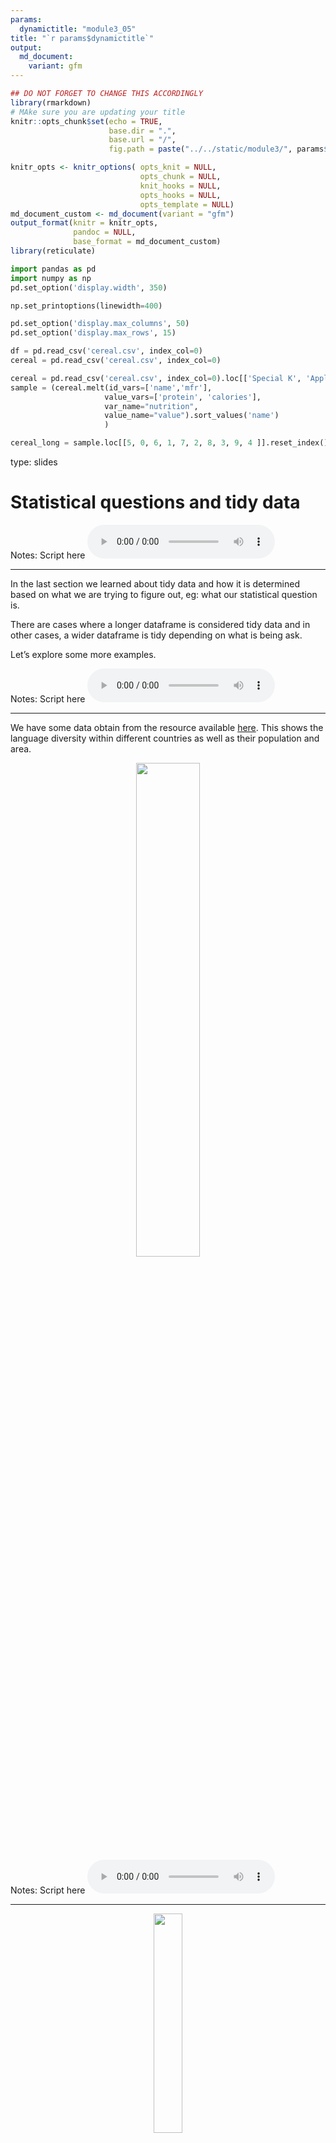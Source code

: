 ```yaml
---
params:
  dynamictitle: "module3_05"
title: "`r params$dynamictitle`"
output: 
  md_document:
    variant: gfm
---
```



```r
## DO NOT FORGET TO CHANGE THIS ACCORDINGLY 
library(rmarkdown)
# MAke sure you are updating your title 
knitr::opts_chunk$set(echo = TRUE,
                      base.dir = ".", 
                      base.url = "/",
                      fig.path = paste("../../static/module3/", params$dynamictitle,"/", sep = ""))

knitr_opts <- knitr_options( opts_knit = NULL,
                             opts_chunk = NULL,
                             knit_hooks = NULL,
                             opts_hooks = NULL,
                             opts_template = NULL)
md_document_custom <- md_document(variant = "gfm")
output_format(knitr = knitr_opts,
              pandoc = NULL,
              base_format = md_document_custom)
library(reticulate)

```


```python
import pandas as pd
import numpy as np
pd.set_option('display.width', 350)

np.set_printoptions(linewidth=400)

pd.set_option('display.max_columns', 50)
pd.set_option('display.max_rows', 15)

df = pd.read_csv('cereal.csv', index_col=0)
cereal = pd.read_csv('cereal.csv', index_col=0)
```

```python
cereal = pd.read_csv('cereal.csv', index_col=0).loc[['Special K', 'Apple Jacks', 'Raisin Bran', 'Cheerios', 'Wheaties' ]].reset_index()
sample = (cereal.melt(id_vars=['name','mfr'], 
                     value_vars=['protein', 'calories'], 
                     var_name="nutrition", 
                     value_name="value").sort_values('name')
                     )

cereal_long = sample.loc[[5, 0, 6, 1, 7, 2, 8, 3, 9, 4 ]].reset_index().drop(columns='index')
```


type: slides

# Statistical questions and tidy data

Notes: Script here
<html>
<audio controls >
  <source src="/placeholder_audio.mp3" />
</audio></html>

---

In the last section we learned about tidy data and how it is determined based on what we are trying to figure out, eg: what our statistical question is. 

There are cases where a longer dataframe is considered tidy data and in other cases, a wider dataframe is tidy depending on what is being ask. 

Let's explore some more examples. 


Notes: Script here
<html>
<audio controls >
  <source src="/placeholder_audio.mp3" />
</audio></html>

---

We have some data obtain from the resource available <a href="https://github.com/jvcasillas/untidydata#language_diversity" target="_blank">here</a>. This shows the language diversity within different countries as well as their population and area.


<center><img src='/module3/wide-long1.png' width="45%"></center>



Notes: Script here
<html>
<audio controls >
  <source src="/placeholder_audio.mp3" />
</audio></html>

---

<center><img src='/module3/wide-long1.png' width="30%"></center>

We are trying to answer the statistical question ***what factors are associated with language diversity (as measured by the number of languages spoken in a country)?***

In this case, it makes the most sense for our data to have the measurements `area` and `population` as variables that may or may not affect language diversity. This would be considered tidy data and it is stored as a wider dataframe than what what initially presented to us. 


<center><img src='/module3/wide-long2.png' width="40%"></center>


Notes: Script here
<html>
<audio controls >
  <source src="/placeholder_audio.mp3" />
</audio></html>

---

Let's look at another example. 

Here is the UNICEF dataset on under-five child mortality  which is available <a href="https://sejdemyr.github.io/data-vis/mortality-wealth-time/" target="_blank">here</a>. It is based on data that can be found at www.childmortality.org. The under-five mortality rate is expressed as the number of under-five deaths per 1,000 live births. 

<center><img src='/module3/wide-long3.png' width="60%"></center>


Notes: Script here
<html>
<audio controls >
  <source src="/placeholder_audio.mp3" />
</audio></html>

---

<center><img src='/module3/wide-long3.png' width="35%"></center>

The statistical question that we'd like to answer with this data set is: ***whether there a relationship between country and/or year on under-five child mortality?***

We are interested in the variable `year`. Having a single variable for year would be the most appropriate to use in this analysis and display tidy data.  This would  correspond to a long dataframe.

<center><img src='/module3/wide-long4.png' width="35%"></center>


Notes: Script here
<html>
<audio controls >
  <source src="/placeholder_audio.mp3" />
</audio></html>

---


At this point you may be asking yourself the question _"Are there any verbs, that would easily transform data into longer or wider dataframes?"_

If you are, then you are ahead of the game!  We will discuss this in the next section.

Notes: Script here
<html>
<audio controls >
  <source src="/placeholder_audio.mp3" />
</audio></html>

---

# Let’s practice what we learned!

Notes: Script here
<html>
<audio controls >
  <source src="/placeholder_audio.mp3" />
